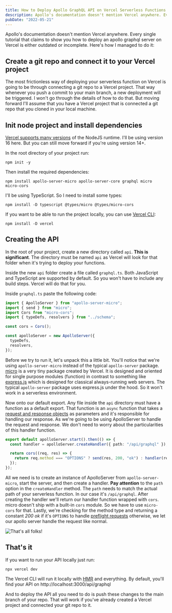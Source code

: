 ```yaml
---
title: How to Deploy Apollo GraphQL API on Vercel Serverless Functions
description: Apollo's documentation doesn't mention Vercel anywhere. Every single tutorial that claims to show you how to deploy an apollo graphql server on Vercel is either outdated or incomplete. Here's how I managed to do it
pubDate: "2022-05-21"
---
```


Apollo's documentation doesn't mention Vercel anywhere. Every single tutorial that claims to show you how to deploy an apollo graphql server on Vercel is either outdated or incomplete. Here's how I managed to do it:

## Create a git repo and connect it to your Vercel project

The most frictionless way of deploying your serverless function on Vercel is going to be through connecting a git repo to a Vercel project. That way whenever you push a commit to your main branch, a new deployment will be triggered. I won't go through the details of how to do that. But moving forward I'll assume that you have a Vercel project that is connected a git repo that you cloned in your local machine.

## Init node project and install dependencies

[Vercel supports many versions](https://vercel.com/docs/runtimes#official-runtimes/node-js/node-js-version) of the NodeJS runtime. I'll be using version 16 here. But you can still move forward if you're using version 14+.

In the root directory of your project run:

```shell
npm init -y
```

Then install the required dependencies:

```shell
npm install apollo-server-micro apollo-server-core graphql micro micro-cors
```

I'll be using TypeScript. So I need to install some types:

```shell
npm install -D typescript @types/micro @types/micro-cors
```

If you want to be able to run the project locally, you can use [Vercel CLI](https://vercel.com/docs/cli):

```shell
npm install -D vercel
```

## Creating the API

In the root of your project, create a new directory called `api`. **This is significant**. The directory must be named `api` as Vercel will look for that folder when it's trying to deploy your functions.

Inside the new `api` folder create a file called `graphql.ts`. Both JavaScript and TypeScript are supported by default. So you won't have to include any build steps. Vercel will do that for you.

Inside `graphql.ts` paste the following code:

```ts
import { ApolloServer } from "apollo-server-micro";
import { send } from "micro";
import Cors from "micro-cors";
import { typeDefs, resolvers } from "../schema";

const cors = Cors();

const apolloServer = new ApolloServer({
  typeDefs,
  resolvers,
});
```

Before we try to run it, let's unpack this a little bit. You'll notice that we're using `apollo-server-micro` instead of the typical `apollo-server` package. [micro](https://github.com/vercel/micro) is a very tiny package created by Vercel. It is designed and oriented for single purpose modules (function) in contrast to something like [express.js](http://expressjs.com/) which is designed for classical always-running web servers. The typical `apollo-server` package uses express.js under the hood. So it won't work in a serverless environment.

Now onto our default export. Any file inside the `api` directory must have a function as a default export. That function is an `async` function that takes a [request and response objects](https://vercel.com/docs/runtimes#official-runtimes/node-js/node-js-request-and-response-objects) as parameters and it's responsible for handling our response. As we're going to be using ApolloServer to handle the request and response. We don't need to worry about the particularities of this handler function.

```ts
export default apolloServer.start().then(() => {
  const handler = apolloServer.createHandler({ path: "/api/graphql" });

  return cors((req, res) => {
    return req.method === "OPTIONS" ? send(res, 200, "ok") : handler(req, res);
  });
});
```

All we need is to create an instance of ApolloServer from `apollo-server-micro`, start the server, and then create a handler. **Pay attention** to the `path` option in the `createHandler` method. The `path` needs to match the actual path of your serverless function. In our case it's `/api/graphql`. After creating the handler we'll return our handler function wrapped with `cors`. micro doesn't ship with a built-in `cors` module. So we have to use `micro-cors` for that. Lastly, we're checking for the method type and returning a constant _200 ok_ if it's `OPTIONS` to handle [preflight requests](https://developer.mozilla.org/en-US/docs/Glossary/Preflight_request) otherwise, we let our apollo server handle the request like normal.

![That's all folks!](/content/how-to-deploy-apollo-graphql-api-on-vercel-serverless-functions/that's_all_folks.gif)

## That's it

If you want to run your API locally just run:

```shell
npx vercel dev
```

The Vercel CLI will run it locally with [HMR](https://webpack.js.org/concepts/hot-module-replacement/) and everything. By default, you'll find your API on http://localhost:3000/api/graphql

And to deploy the API all you need to do is push these changes to the main branch of your repo. That will work if you've already created a Vercel project and connected your git repo to it.

